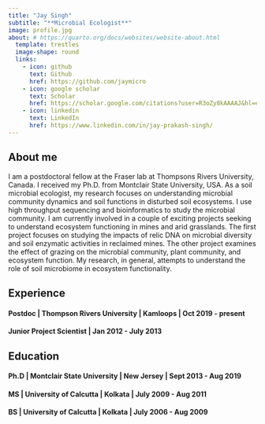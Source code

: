 ```yaml
---
title: "Jay Singh"
subtitle: "**Microbial Ecologist**"
image: profile.jpg
about: # https://quarto.org/docs/websites/website-about.html
  template: trestles
  image-shape: round
  links:
    - icon: github
      text: Github
      href: https://github.com/jaymicro
    - icon: google scholar
      text: Scholar
      href: https://scholar.google.com/citations?user=R3oZy8kAAAAJ&hl=en
    - icon: linkedin
      text: LinkedIn
      href: https://www.linkedin.com/in/jay-prakash-singh/
---
```


## About me

I am a postdoctoral fellow at the Fraser lab at Thompsons Rivers University, Canada. I received my Ph.D. from Montclair State University, USA. As a soil microbial ecologist, my research focuses on understanding microbial community dynamics and soil functions in disturbed soil ecosystems. I use high throughput sequencing and bioinformatics to study the microbial community. I am currently involved in a couple of exciting projects seeking to understand ecosystem functioning in mines and arid grasslands. The first project focuses on studying the impacts of relic DNA on microbial diversity and soil enzymatic activities in reclaimed mines. The other project examines the effect of grazing on the microbial community, plant community, and ecosystem function. My research, in general, attempts to understand the role of soil microbiome in ecosystem functionality.


## Experience

#### Postdoc \| Thompson Rivers University \| Kamloops \| Oct 2019 - present

#### Junior Project Scientist \| Jan 2012 - July 2013

## Education

#### Ph.D  \|  Montclair State University  \|  New Jersey  \|  Sept 2013 - Aug 2019

#### MS  \|  University of Calcutta  \|  Kolkata  \|  July 2009 - Aug 2011

#### BS  \|  University of Calcutta  \|  Kolkata  \|  July 2006 - Aug 2009

